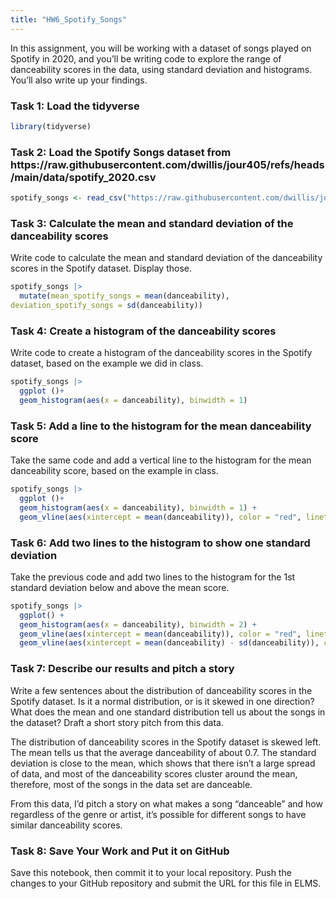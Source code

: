```yaml
---
title: "HW6_Spotify_Songs"
---
```


In this assignment, you will be working with a dataset of songs played on Spotify in 2020, and you'll be writing code to explore the range of danceability scores in the data, using standard deviation and histograms. You'll also write up your findings.

### Task 1: Load the tidyverse

```r
library(tidyverse)
```

### Task 2: Load the Spotify Songs dataset from https://raw.githubusercontent.com/dwillis/jour405/refs/heads/main/data/spotify_2020.csv

```r
spotify_songs <- read_csv("https://raw.githubusercontent.com/dwillis/jour405/refs/heads/main/data/spotify_2020.csv")
```

### Task 3: Calculate the mean and standard deviation of the danceability scores

Write code to calculate the mean and standard deviation of the danceability scores in the Spotify dataset. Display those.

```r
spotify_songs |> 
  mutate(mean_spotify_songs = mean(danceability),
deviation_spotify_songs = sd(danceability))

```

### Task 4: Create a histogram of the danceability scores

Write code to create a histogram of the danceability scores in the Spotify dataset, based on the example we did in class.

```r
spotify_songs |> 
  ggplot ()+
  geom_histogram(aes(x = danceability), binwidth = 1)
```

### Task 5: Add a line to the histogram for the mean danceability score

Take the same code and add a vertical line to the histogram for the mean danceability score, based on the example in class.

```r
spotify_songs |> 
  ggplot ()+
  geom_histogram(aes(x = danceability), binwidth = 1) +
  geom_vline(aes(xintercept = mean(danceability)), color = "red", linetype = "dashed", size = 1) 
```


### Task 6: Add two lines to the histogram to show one standard deviation

Take the previous code and add two lines to the histogram for the 1st standard deviation below and above the mean score.

```r
spotify_songs |> 
  ggplot() + 
  geom_histogram(aes(x = danceability), binwidth = 2) +
  geom_vline(aes(xintercept = mean(danceability)), color = "red", linetype = "dashed", size = 1) +
  geom_vline(aes(xintercept = mean(danceability) - sd(danceability)), color = "blue", linetype = "dashed", size = 1)
```

### Task 7: Describe our results and pitch a story

Write a few sentences about the distribution of danceability scores in the Spotify dataset. Is it a normal distribution, or is it skewed in one direction? What does the mean and one standard distribution tell us about the songs in the dataset? Draft a short story pitch from this data.

The distribution of danceability scores in the Spotify dataset is skewed left. The mean tells us that the average danceability of about 0.7. The standard deviation is close to the mean, which shows that there isn't a large spread of data, and most of the danceability scores cluster around the mean, therefore, most of the songs in the data set are danceable. 

From this data, I'd pitch a story on what makes a song "danceable" and how regardless of the genre or artist, it's possible for different songs to have similar danceability scores. 

### Task 8: Save Your Work and Put it on GitHub

Save this notebook, then commit it to your local repository. Push the changes to your GitHub repository and submit the URL for this file in ELMS.
